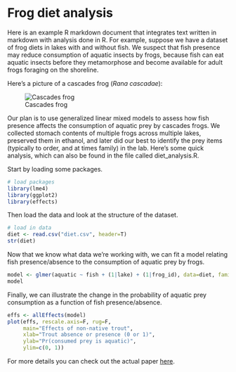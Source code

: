 Frog diet analysis
========================================================

Here is an example R markdown document that integrates text written in markdown with analysis done in R. 
For example, suppose we have a dataset of frog diets in lakes with and without fish. 
We suspect that fish presence may reduce consumption of aquatic insects by frogs, because fish can eat aquatic insects before they metamorphose and become available for adult frogs foraging on the shoreline. 

Here's a picture of a cascades frog (*Rana cascadae*): 

![Cascades frog](http://upload.wikimedia.org/wikipedia/commons/thumb/7/72/Rana_cascadae_8626.JPG/640px-Rana_cascadae_8626.JPG)

Our plan is to use generalized linear mixed models to assess how fish presence affects the consumption of aquatic prey by cascades frogs. 
We collected stomach contents of multiple frogs across multiple lakes, preserved them in ethanol, and later did our best to identify the prey items (typically to order, and at times family) in the lab. 
Here's some quick analysis, which can also be found in the file called diet_analysis.R.

Start by loading some packages.

```r
# load packages
library(lme4)
library(ggplot2)
library(effects)
```

Then load the data and look at the structure of the dataset. 

```r
# load in data
diet <- read.csv("diet.csv", header=T)
str(diet)
```

Now that we know what data we're working with, we can fit a model relating fish presence/absence to the consumption of aquatic prey by frogs. 

```r
model <- glmer(aquatic ~ fish + (1|lake) + (1|frog_id), data=diet, family=binomial)
model
```

Finally, we can illustrate the change in the probability of aquatic prey consumption as a function of fish presence/absence. 
```r
effs <- allEffects(model)
plot(effs, rescale.axis=F, rug=F,
     main="Effects of non-native trout", 
     xlab="Trout absence or presence (0 or 1)", 
     ylab="Pr(consumed prey is aquatic)", 
     ylim=c(0, 1))
```

For more details you can check out the actual paper [here](http://www.colorado.edu/eeb/gradstudents/joseph/pubs/Joseph_et_al_2011_Rana.pdf). 